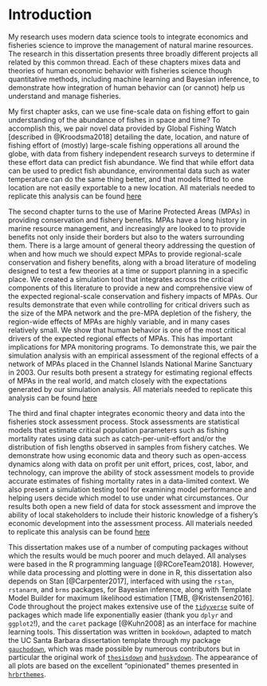 # Introduction {#intro}

My research uses modern data science tools to integrate economics and fisheries science to improve the management of natural marine resources. The research in this dissertation presents three broadly different projects all related by this common thread. Each of these chapters mixes data and theories of human economic behavior with fisheries science though quantitative methods, including machine learning and Bayesian inference, to demonstrate how integration of human behavior can (or cannot) help us understand and manage fisheries. 

My first chapter asks, can we use fine-scale data on fishing effort to gain understanding of the abundance of fishes in space and time? To accomplish this, we pair novel data provided by Global Fishing Watch [described in @Kroodsma2018] detailing the date, location, and nature of fishing effort of (mostly) large-scale fishing opperations all around the globe, with data from fishery independent research surveys to determine if these effort data can predict fish abundance. We find that while effort data can be used to predict fish abundance, environmental data such as water temperature can do the same thing better, and that models fitted to one location are not easily exportable to a new location. All materials needed to replicate this analysis can be found [here](https://github.com/DanOvando/skynet)

The second chapter turns to the use of Marine Protected Areas (MPAs) in providing conservation and fishery benefits. MPAs have a long history in marine resource management, and increasingly are looked to to provide benefits not only inside their borders but also to the waters surrounding them. There is a large amount of general theory addressing the question of when and how much we should expect MPAs to provide regional-scale conservation and fishery benefits, along with a broad literature of modeling designed to test a few theories at a time or support planning in a specific place. We created a simulation tool that integrates across the critical components of this literature to provide a new and comprehensive view of the expected regional-scale conservation and fishery impacts of MPAs. Our results demonstrate that even while controlling for critical drivers such as the size of the MPA network and the pre-MPA depletion of the fishery, the region-wide effects of MPAs are highly variable, and in many cases relatively small. We show that human behavior is one of the most critical drivers of the expected regional effects of MPAs. This has important implications for MPA monitoring programs. To demonstrate this, we pair the simulation analysis with an empirical assessment of the regional effects of a network of MPAs placed in the Channel Islands National Marine Sanctuary in 2003. Our results both present a strategy for estimating regional effects of MPAs in the real world, and match closely with the expectations generated by our simulation analysis. All materials needed to replicate this analysis can be found [here](https://github.com/DanOvando/zissou)

The third and final chapter integrates economic theory and data into the fisheries stock assessment process. Stock assessments are statistical models that estimate critical population parameters such as fishing mortality rates using data such as catch-per-unit-effort and/or the distribution of fish lengths observed in samples from fishery catches. We demonstrate how using economic data and theory such as open-access dynamics along with data on profit per unit effort, prices, cost, labor, and technology, can improve the ability of stock assessment models to provide accurate estimates of fishing mortality rates in a data-limited context. We also present a simulation testing tool for examining model performance and helping users decide which model to use under what circumstances. Our results both open a new field of data for stock assessment and improve the ability of local stakeholders to include their historic knowledge of a fishery's economic development into the assessment process. All materials needed to replicate this analysis can be found [here](https://github.com/DanOvando/scrooge)

This dissertation makes use of a number of computing packages without which the results would be much poorer and much delayed. All analyses were based in the R programming language [@RCoreTeam2018]. However, while data processing and plotting were in done in R, this dissertation also depends on Stan [@Carpenter2017], interfaced with using the `rstan`, `rstanarm`, and `brms` packages, for Bayesian inference, along with Template Model Builder for maximum likelihood estimation [TMB, @Kristensen2016]. Code throughout the project makes extensive use of the [`tidyverse`](https://www.tidyverse.org/) suite of packages which made life exponentially easier (thank you `dplyr` and `ggplot2`!), and the `caret` package [@Kuhn2008] as an interface for machine learning tools. This dissertation was written in `bookdown`, adapted to match the UC Santa Barbara dissertation template through my package [`gauchodown`](https://github.com/DanOvando/gauchodown), which was made possible by numerous contributors but in particular the original work of [`thesisdown`](https://github.com/ismayc/thesisdown) and [`huskydown`](https://github.com/benmarwick/huskydown). The appearance of all plots are based on the excellent "opinionated" themes presented in [`hrbrthemes`](https://github.com/hrbrmstr/hrbrthemes). 





